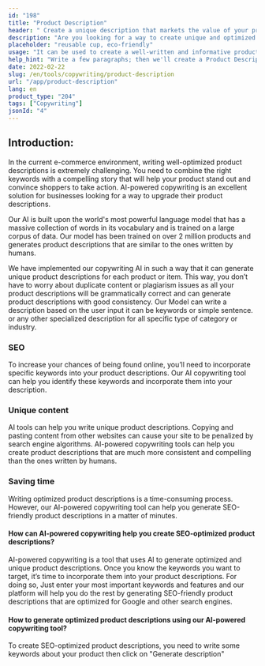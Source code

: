 ```yaml
---
id: "198"
title: "Product Description"
header: " Create a unique description that markets the value of your product."
description: "Are you looking for a way to create unique and optimized product descriptions? If so, you may want to consider using AI-powered copywriting. This tool uses AI to generate product descriptions that are tailored to your specific keywords."
placeholder: "reusable cup, eco-friendly"
usage: "It can be used to create a well-written and informative product description for clothings"
help_hint: "Write a few paragraphs; then we'll create a Product Description for the given text."
date: 2022-02-22
slug: /en/tools/copywriting/product-description
url: "/app/product-description"
lang: en
product_type: "204"
tags: ["Copywriting"]
jsonId: "4"
---
```


## Introduction:

In the current e-commerce environment, writing well-optimized product descriptions is extremely challenging. You need to combine the right keywords with a compelling story that will help your product stand out and convince shoppers to take action. AI-powered copywriting іѕ аn excellent solution for businesses looking for a way to upgrade their product descriptions.

Our AI is built upon the world's most powerful language model that has a massive collection of words in its vocabulary and is trained on a large corpus of data. Our model has been trained on over 2 million products and generates product descriptions that are similar to the ones written by humans.

We have implemented our copywriting AI in such a way that it can generate unique product descriptions for each product or item. This way, you don’t have to worry about duplicate content or plagiarism issues as all your product descriptions will be grammatically correct and can generate product descriptions with good consistency. Our Model can write a description based on the user input it can be keywords or simple sentence. or any other specialized description for all specific type of category or industry.

### SEO

To increase your chances of being found online, you’ll need to incorporate specific keywords into your product descriptions. Our AI copywriting tool can help you identify these keywords and incorporate them into your description.

### Unique content

AI tools can help you write unique product descriptions. Copying and pasting content from other websites can cause your site to be penalized by search engine algorithms. AI-powered copywriting tools can help you create product descriptions that are much more consistent and compelling than the ones written by humans.

### Saving time

Writing optimized product descriptions is a time-consuming process. However, our AI-powered copywriting tool can help you generate SEO-friendly product descriptions in a matter of minutes.

#### How can AI-powered copywriting help you create SEO-optimized product descriptions?

AI-powered copywriting is a tool that uses AI to generate optimized and unique product descriptions. Once you know the keywords you want to target, it’s time to incorporate them into your product descriptions. For doing so, Just enter your most important keywords and features and our platform will help you do the rest by generating SEO-friendly product descriptions that are optimized for Google and other search engines.

#### How to generate optimized product descriptions using our AI-powered copywriting tool?

To create SEO-optimized product descriptions, you need to write some keywords about your product then click on "Generate description"
